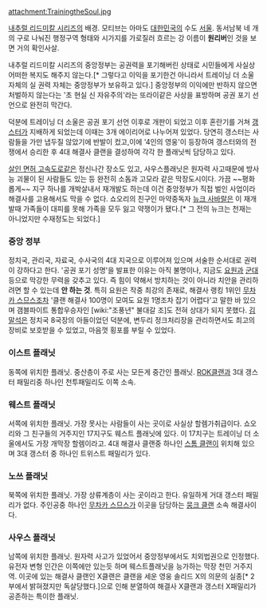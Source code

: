 attachment:TrainingtheSoul.jpg

[[내추럴 리드미칼 시리즈]]의 배경. 모티브는 아마도 [[대한민국]]의 수도 [[서울]]. 동서남북 네 개의 구로 나눠진 행정구역 형태와 시가지를 가로질러 흐르는 강 이름이 '''원리버'''인 것을 보면 거의 확인사살.

내추럴 리드미칼 시리즈의 중앙정부는 공권력을 포기해버린 상태로 시민들에게 사실상 어떠한 복지도 해주지 않는다.[* 그렇다고 이익을 포기한건 아니라서 트레이닝 더 소울 자체의 실 권력 자체는 중앙정부가 보유하고 있다.] 중앙정부의 이익에만 반하지 않으면 처벌하지 않는다는 '초 현실 신 자유주의'라는 또라이같은 사상을 표방하며 공권 포기 선언으로 완전히 막간다.

덕분에 트레이닝 더 소울은 공권 포기 선언 이후로 개판이 되었고 이후 혼란기를 거쳐 [[갱스터]]가 지배하게 되었는데 이때는 3개 에이리어로 나누어져 있었다.
당연히 갱스터는 사람들을 가만 냅두질 않았기에 반발이 컸고,이에 '4인의 영웅'이 등장하여 갱스터와의 전쟁에서 승리한 후 4대 해결사 클랜을 결성하여 각각 한 플래닛씩 담당하고 있다.

[[살인 면허 고속도로]]같은 정신나간 장소도 있고, 사우스플래닛은 원자력 사고때문에 방사능 괴물이 된 사람들도 있는 등 완전히 소돔과 고모라 같은 막장도시이다.
가끔 ~~평화롭게~~ 지구 하나를 개박살내서 재개발도 하는데 이건 중앙정부가 직접 벌인 사업이라 해결사를 고용해서도 막을 수 없다. 쇼오리의 친구인 마약중독자 [[뉴크 사바랄]]은 이 재개발때 가족들이 대피를 못해 가족을 모두 잃고 약쟁이가 됐다.[* 그 전의 뉴크는 천재는 아니었지만 수재정도는 되었다.]

=== 중앙 정부 ===
정치국, 관리국, 자료국, 수사국의 4대 지국으로 이루어져 있으며 서술한 순서대로 권력이 강하다고 한다. '공권 포기 성명'을 발표한 이유는 아직 불명이나, 지금도 [[요원]]과 [[군대]] 등으로 막강한 무력을 갖추고 있다. 즉 힘이 약해서 방치하는 것이 아니라 치안을 관리하려면 할 수 있는데 '''안 하는 것'''.
특히 요원은 작중 최강의 존재로, 해결사 랭킹 1위인 [[무차카 스므스]]조차 '클랜 해결사 100명이 모여도 요원 1명조차 잡기 어렵다'고 말한 바 있으며 갬블파이트 통합우승자인 [wiki:"조풍년" 불대갈 조]도 전혀 상대가 되지 못했다.
[[김말석]]은 정치국 8국장의 아들이었던 덕분에, 변두리 정크처리장을 관리하면서도 최고의 장비로 보호받을 수 있었고, 마음껏 횡포를 부릴 수 있었다.

=== 이스트 플래닛 ===
동쪽에 위치한 플래닛. 중산층이 주로 사는 모든게 중간인 플래닛. 
[[ROK클랜]]과 3대 갱스터 패밀리중 하나인 천투패밀리도 이쪽 소속.

=== 웨스트 플래닛 ===
서쪽에 위치한 플래닛. 가장 못사는 사람들이 사는 곳이로 사실상 할렘가취급이다.
쇼오리와 그 친구들의 거주지인 17지구도 웨스트 플래닛에 있다. 이 17치구는 트레이닝 더 소울에서도 가장 개막장 할렘이라고. 4대 해결사 클랜중 하나인 [[스톰 클랜]]이 위치해 있으며 3대 갱스터 중 하나인 트위스트 패밀리가 있다.

=== 노쓰 플래닛 ===
북쪽에 위치한 플래닛. 가장 상류계층이 사는 곳이라고 한다. 유일하게 거대 갱스터 패밀리가 없다. 주인공중 하나인 [[무차카 스므스]]가 이곳을 담당하는 [[뭉크 클랜]] 소속 해결사이다.

=== 사우스 플래닛 ===
남쪽에 위치한 플래닛. 원자력 사고가 있었어서 중앙정부에서도 치외법권으로 인정했다. 유전자 변형 인간은 이쪽에만 있는듯 하며 웨스트플래닛을 능가하는 막장 천민 거주지역. 이곳에 있는 해결사 클랜인 X클랜은 클랜을 세운 영웅 솔리드 X의 의문의 실종[* 2부에서 밝혀졌지만 독살당했다.]으로 인해 분열하여 해결사 X클랜과 갱스터 X패밀리가 공존하는 특이한 플래닛.

